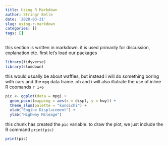 ```yaml
---
title: Using R Markdown
author: Stringr Belle
date: '2020-03-31'
slug: using-r-markdown
categories: []
tags: []
---
```


this section is written in markdown. it is used primarily for discussion, explanation etc. first let's load our packages

```r
library(tidyverse)
library(slumdown)
```

this would usually be about waffles, but instead i will do something boring with cars and the `mpg` data frame. oh and i will also illutrate the use of inline R coomands `r 1+6` 

```r
pic <- ggplot(data = mpg) + 
  geom_point(mapping = aes(x = displ, y = hwy)) + 
  theme_slum(palette = "kunoichi") + 
  xlab("Engine Displacement") + 
  ylab("Highway Mileage")
```

this chunk has created the `pic` variable. to draw the plot, we just include the R command `print(pic)`

```r
print(pic)
```















